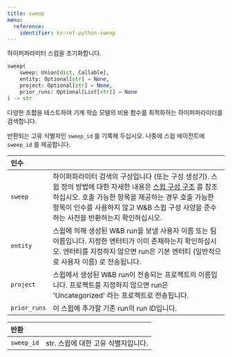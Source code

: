 ---
title: sweep
menu:
  reference:
    identifier: ko-ref-python-sweep
---

<Card title="View the source code" href="https://www.github.com/wandb/wandb/tree/637bddf198525810add5804059001b1b319d6ad1/wandb/sdk/wandb_sweep.py#L34-L92" icon="github"/>

하이퍼파라미터 스윕을 초기화합니다.

```python
sweep(
    sweep: Union[dict, Callable],
    entity: Optional[str] = None,
    project: Optional[str] = None,
    prior_runs: Optional[List[str]] = None
) -> str
```

다양한 조합을 테스트하여 기계 학습 모델의 비용 함수를 최적화하는 하이퍼파라미터를 검색합니다.

반환되는 고유 식별자인 `sweep_id` 를 기록해 두십시오.
나중에 스윕 에이전트에 `sweep_id` 를 제공합니다.

| 인수 |  |
| :--- | :--- |
|  `sweep` | 하이퍼파라미터 검색의 구성입니다 (또는 구성 생성기). 스윕 정의 방법에 대한 자세한 내용은 [스윕 구성 구조](https://docs.wandb.ai/guides/sweeps/define-sweep-configuration) 를 참조하십시오. 호출 가능한 항목을 제공하는 경우 호출 가능한 항목이 인수를 사용하지 않고 W&B 스윕 구성 사양을 준수하는 사전을 반환하는지 확인하십시오. |
|  `entity` | 스윕에 의해 생성된 W&B run을 보낼 사용자 이름 또는 팀 이름입니다. 지정한 엔터티가 이미 존재하는지 확인하십시오. 엔터티를 지정하지 않으면 run은 기본 엔터티 (일반적으로 사용자 이름) 로 전송됩니다. |
|  `project` | 스윕에서 생성된 W&B run이 전송되는 프로젝트의 이름입니다. 프로젝트를 지정하지 않으면 run은 'Uncategorized' 라는 프로젝트로 전송됩니다. |
|  `prior_runs` | 이 스윕에 추가할 기존 run의 run ID입니다. |

| 반환 |  |
| :--- | :--- |
|  `sweep_id` |  str. 스윕에 대한 고유 식별자입니다. |
